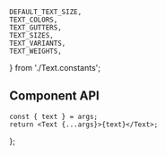
    DEFAULT_TEXT_SIZE,
    TEXT_COLORS,
    TEXT_GUTTERS,
    TEXT_SIZES,
    TEXT_VARIANTS,
    TEXT_WEIGHTS,
} from './Text.constants';

<Meta component={Text} title="Components/Text" />

<Title>Text</Title>

## Component API

<ArgsTable of={Text} />

    const { text } = args;
    return <Text {...args}>{text}</Text>;
};

<Canvas hidden>
    <Story
        name="Default"
        args={{
            text: 'Lorem Ipsum Dolor',
            variant: 'p',
            size: DEFAULT_TEXT_SIZE,
            weight: 'bold',
            gutter: 'both',
            color: 'primary',
        }}
        argTypes={{
            size: {
                control: {
                    type: 'select',
                    options: TEXT_SIZES,
                },
            },
            variant: {
                control: {
                    type: 'select',
                    options: TEXT_VARIANTS,
                },
            },
            weight: {
                control: {
                    type: 'radio',
                    options: TEXT_WEIGHTS,
                },
            },
            gutter: {
                control: {
                    type: 'radio',
                    options: TEXT_GUTTERS,
                },
            },
            color: {
                control: {
                    type: 'radio',
                    options: TEXT_COLORS,
                },
            },
            className: { table: { disable: true } },
        }}
    >
        {Template.bind({})}
    </Story>
</Canvas>

